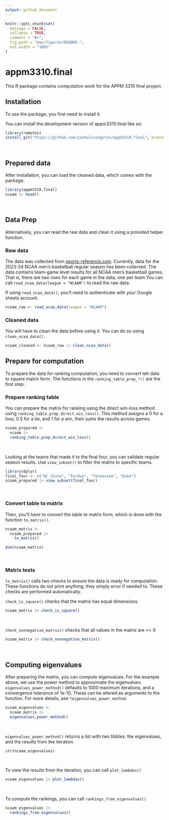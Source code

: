 ```yaml
---
output: github_document
---
```


<!-- README.md is generated from README.Rmd. Please edit that file -->

```r
knitr::opts_chunk$set(
  message = FALSE,
  collapse = TRUE,
  comment = "#>",
  fig.path = "man/figures/README-",
  out.width = "100%"
)
```

# appm3310.final

This R package contains computation work for the APPM 3310 final project.

## Installation
To use the package, you first need to install it.

You can install the development version of appm3310.final like so:

```r
library(remotes)
install_git("https://github.com/joshwlivingston/appm3310.final", branch = "final_paper")
```
<br>

## Prepared data
After installation, you can load the cleaned data, which comes with the package.
```r
library(appm3310.final)
ncaam |> head()
```
<br>

## Data Prep
Alternatively, you can read the raw data and clean it using a provided helper function.

### Raw data 
The data was collected from 
[sports-reference.com](https://stathead.com/basketball/cbb/team-game-finder.cgi?request=1&comp_type=reg&game_status=1&order_by=date&match=team_game&year_max=2024&order_by_asc=1&timeframe=seasons&comp_id=NCAAM&year_min=2024). Currently, data for 
the 2023-24 NCAA men's basketball regular season has been collected. The data contains 
team-game level results for all NCAA men's basketball games. That is, there are two rows 
for each game in the data, one per team.You can call `read_ncaa_data(league = "NCAAM")` 
to read the raw data. 

If using `read_ncaa_data()`, you'll need to authenticate with your Google sheets account.
```r
ncaam_raw <- read_ncaa_data(league = "NCAAM")
```

### Cleaned data
You will have to clean the data before using it. You can do so using `clean_ncaa_data()`.
```r
ncaam_cleaned <- ncaam_raw |> clean_ncaa_data()
```

## Prepare for computation
To prepare the data for ranking computation, you need to convert teh data to square 
matrix form. The functions in the `ranking_table_prep_*()` are the first step.

### Prepare ranking table
You can prepare the matrix for ranking using the direct win-loss method using 
`ranking_table_prep_direct_win_loss()`. This method assigns a 0 for a loss, 0.5 for a 
tie, and 1 for a win, then sums the results across games.
```r
ncaam_prepared <- 
  ncaam |> 
  ranking_table_prep_direct_win_loss()
```
<br>

Looking at the teams that made it to the final four, you can validate regular season 
results. Use `view_subset()` to filter the matrix to specific teams.
```r
library(dplyr)
final_four <- c("NC State", "Purdue", "Tennessee", "Duke")
ncaam_prepared |> view_subset(final_four)
```
<br>

### Convert table to matrix
Then, you'll have to convert the table to matrix form, which is done with the function 
`to_matrix()`.
```r
ncaam_matrix <- 
  ncaam_prepared |> 
    to_matrix()

dim(ncaam_matrix)
```
<br>

### Matrix tests
`to_matrix()` calls two checks to ensure the data is ready for computation. These 
functions do not print anything; they simply error if needed to. These checks are 
performed automatically.
<br>

`check_is_square()` checks that the matrix has equal dimensions. 
```r
ncaam_matrix |> check_is_square()
```
<br>

`check_nonnegative_matrix()` checks that all values in the matrix are >= 0
```r
ncaam_matrix |> check_nonnegative_matrix()
```
<br>

## Computing eigenvalues
After preparing the matrix, you can compute eigenvalues. For the example above, we use 
the power method to approximate the eigenvalues. `eigenvalues_power_method()` defaults to 
1000 maximum iterations, and a convergence tolerance of 1e-10. These can be altered as 
arguments to the function. For more details, see `?eigenvalues_power_method`.
```r
ncaam_eigenvalues <- 
  ncaam_matrix |> 
  eigenvalues_power_method()
```
<br>

`eigenvalues_power_method()` returns a list with two tibbles: the eigenvalues, and the 
results from the iteration.
```r
str(ncaam_eigenvalues)
```
<br>

To view the results from the iteration, you can call `plot_lambdas()`
```r
ncaam_eigenvalues |> plot_lambdas()
```
<br>

To compute the rankings, you can call `rankings_from_eigenvalues()`
```r
ncaam_eigenvalues |> 
  rankings_from_eigenvalues()
```
<br><br>
